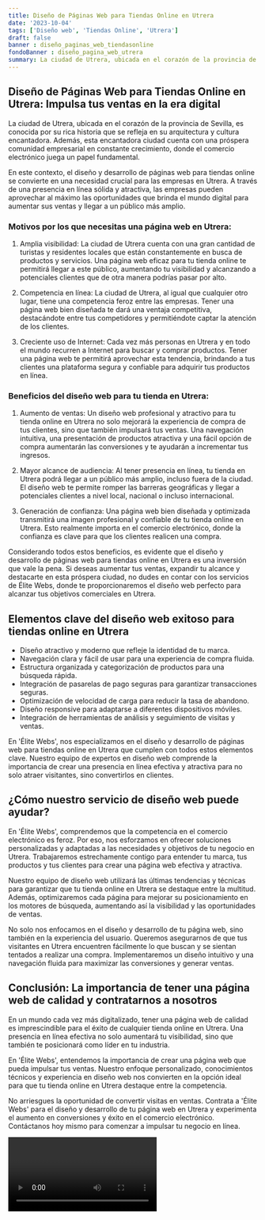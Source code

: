 ```yaml
---
title: Diseño de Páginas Web para Tiendas Online en Utrera
date: '2023-10-04'
tags: ['Diseño web', 'Tiendas Online', 'Utrera']
draft: false
banner : diseño_paginas_web_tiendasonline
fondoBanner : diseño_pagina_web_utrera
summary: La ciudad de Utrera, ubicada en el corazón de la provincia de Sevilla, es conocida por su rica historia que se refleja en su arquitectura y cultura encantadora. Además, esta encantadora ciudad cuenta con una próspera comunidad empresarial en constante crecimiento, donde el comercio electrónico juega un papel fundamental.
---
```


## Diseño de Páginas Web para Tiendas Online en Utrera: Impulsa tus ventas en la era digital

La ciudad de Utrera, ubicada en el corazón de la provincia de Sevilla, es conocida por su rica historia que se refleja en su arquitectura y cultura encantadora. Además, esta encantadora ciudad cuenta con una próspera comunidad empresarial en constante crecimiento, donde el comercio electrónico juega un papel fundamental.

En este contexto, el diseño y desarrollo de páginas web para tiendas online se convierte en una necesidad crucial para las empresas en Utrera. A través de una presencia en línea sólida y atractiva, las empresas pueden aprovechar al máximo las oportunidades que brinda el mundo digital para aumentar sus ventas y llegar a un público más amplio.

### Motivos por los que necesitas una página web en Utrera:

1. Amplia visibilidad: La ciudad de Utrera cuenta con una gran cantidad de turistas y residentes locales que están constantemente en busca de productos y servicios. Una página web eficaz para tu tienda online te permitirá llegar a este público, aumentando tu visibilidad y alcanzando a potenciales clientes que de otra manera podrías pasar por alto.

2. Competencia en línea: La ciudad de Utrera, al igual que cualquier otro lugar, tiene una competencia feroz entre las empresas. Tener una página web bien diseñada te dará una ventaja competitiva, destacándote entre tus competidores y permitiéndote captar la atención de los clientes.

3. Creciente uso de Internet: Cada vez más personas en Utrera y en todo el mundo recurren a Internet para buscar y comprar productos. Tener una página web te permitirá aprovechar esta tendencia, brindando a tus clientes una plataforma segura y confiable para adquirir tus productos en línea.

### Beneficios del diseño web para tu tienda en Utrera:

1. Aumento de ventas: Un diseño web profesional y atractivo para tu tienda online en Utrera no solo mejorará la experiencia de compra de tus clientes, sino que también impulsará tus ventas. Una navegación intuitiva, una presentación de productos atractiva y una fácil opción de compra aumentarán las conversiones y te ayudarán a incrementar tus ingresos.

2. Mayor alcance de audiencia: Al tener presencia en línea, tu tienda en Utrera podrá llegar a un público más amplio, incluso fuera de la ciudad. El diseño web te permite romper las barreras geográficas y llegar a potenciales clientes a nivel local, nacional o incluso internacional.

3. Generación de confianza: Una página web bien diseñada y optimizada transmitirá una imagen profesional y confiable de tu tienda online en Utrera. Esto realmente importa en el comercio electrónico, donde la confianza es clave para que los clientes realicen una compra. 

Considerando todos estos beneficios, es evidente que el diseño y desarrollo de páginas web para tiendas online en Utrera es una inversión que vale la pena. Si deseas aumentar tus ventas, expandir tu alcance y destacarte en esta próspera ciudad, no dudes en contar con los servicios de Élite Webs, donde te proporcionaremos el diseño web perfecto para alcanzar tus objetivos comerciales en Utrera.

<GifSeo />

<Cta />

## Elementos clave del diseño web exitoso para tiendas online en Utrera

- Diseño atractivo y moderno que refleje la identidad de tu marca.
- Navegación clara y fácil de usar para una experiencia de compra fluida.
- Estructura organizada y categorización de productos para una búsqueda rápida.
- Integración de pasarelas de pago seguras para garantizar transacciones seguras.
- Optimización de velocidad de carga para reducir la tasa de abandono.
- Diseño responsive para adaptarse a diferentes dispositivos móviles.
- Integración de herramientas de análisis y seguimiento de visitas y ventas.

En 'Élite Webs', nos especializamos en el diseño y desarrollo de páginas web para tiendas online en Utrera que cumplen con todos estos elementos clave. Nuestro equipo de expertos en diseño web comprende la importancia de crear una presencia en línea efectiva y atractiva para no solo atraer visitantes, sino convertirlos en clientes.

## ¿Cómo nuestro servicio de diseño web puede ayudar?

En 'Élite Webs', comprendemos que la competencia en el comercio electrónico es feroz. Por eso, nos esforzamos en ofrecer soluciones personalizadas y adaptadas a las necesidades y objetivos de tu negocio en Utrera. Trabajaremos estrechamente contigo para entender tu marca, tus productos y tus clientes para crear una página web efectiva y atractiva.

Nuestro equipo de diseño web utilizará las últimas tendencias y técnicas para garantizar que tu tienda online en Utrera se destaque entre la multitud. Además, optimizaremos cada página para mejorar su posicionamiento en los motores de búsqueda, aumentando así la visibilidad y las oportunidades de ventas.

No solo nos enfocamos en el diseño y desarrollo de tu página web, sino también en la experiencia del usuario. Queremos asegurarnos de que tus visitantes en Utrera encuentren fácilmente lo que buscan y se sientan tentados a realizar una compra. Implementaremos un diseño intuitivo y una navegación fluida para maximizar las conversiones y generar ventas.

## Conclusión: La importancia de tener una página web de calidad y contratarnos a nosotros

En un mundo cada vez más digitalizado, tener una página web de calidad es imprescindible para el éxito de cualquier tienda online en Utrera. Una presencia en línea efectiva no solo aumentará tu visibilidad, sino que también te posicionará como líder en tu industria.

En 'Élite Webs', entendemos la importancia de crear una página web que pueda impulsar tus ventas. Nuestro enfoque personalizado, conocimientos técnicos y experiencia en diseño web nos convierten en la opción ideal para que tu tienda online en Utrera destaque entre la competencia.

No arriesgues la oportunidad de convertir visitas en ventas. Contrata a 'Élite Webs' para el diseño y desarrollo de tu página web en Utrera y experimenta el aumento en conversiones y éxito en el comercio electrónico. Contáctanos hoy mismo para comenzar a impulsar tu negocio en línea.

<Video />

<CtaBot job='Tiendas Online' city='Utrera'/>

<Gmaps query='Utrera+españa+maps' />